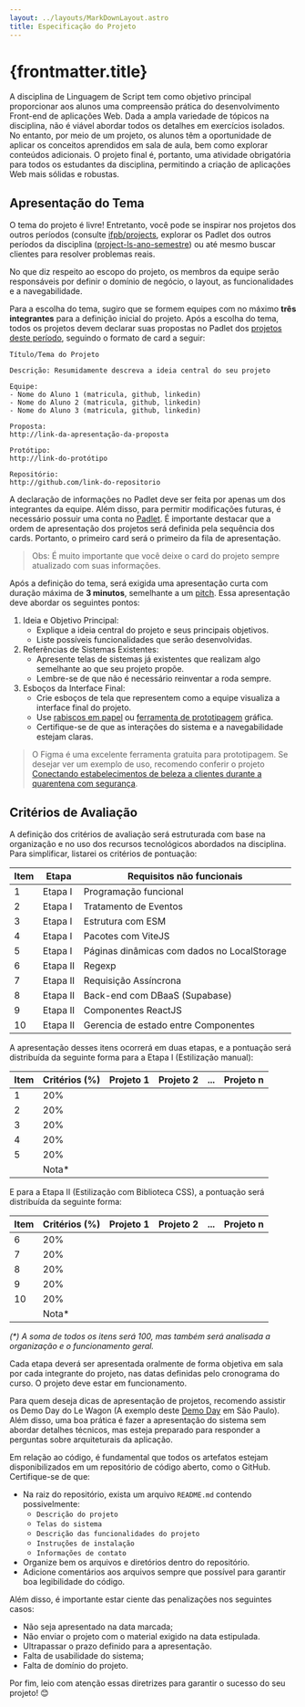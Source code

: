 ```yaml
---
layout: ../layouts/MarkDownLayout.astro
title: Especificação do Projeto
---
```



# {frontmatter.title}

A disciplina de Linguagem de Script tem como objetivo principal proporcionar aos alunos uma compreensão prática do desenvolvimento Front-end de aplicações Web. Dada a ampla variedade de tópicos na disciplina, não é viável abordar todos os detalhes em exercícios isolados. No entanto, por meio de um projeto, os alunos têm a oportunidade de aplicar os conceitos aprendidos em sala de aula, bem como explorar conteúdos adicionais. O projeto final é, portanto, uma atividade obrigatória para todos os estudantes da disciplina, permitindo a criação de aplicações Web mais sólidas e robustas.

## Apresentação do Tema

O tema do projeto é livre! Entretanto, você pode se inspirar nos projetos dos outros períodos (consulte  <a href={SUBJECT.PROJECTS_URL.github} target="_blank">ifpb/projects</a>, explorar os Padlet dos outros períodos da disciplina ([project-ls-ano-semestre](https://padlet.com/lucachaves/)) ou até mesmo buscar clientes para resolver problemas reais.

No que diz respeito ao escopo do projeto, os membros da equipe serão responsáveis por definir o domínio de negócio, o layout, as funcionalidades e a navegabilidade.

Para a escolha do tema, sugiro que se formem equipes com no máximo **três integrantes** para a definição inicial do projeto. Após a escolha do tema, todos os projetos devem declarar suas propostas no Padlet dos <a href={SUBJECT.PROJECTS_URL.padlet} target="_blank">projetos deste período</a>, seguindo o formato de card a seguir:

```text title="Conteúdo do Card"
Título/Tema do Projeto

Descrição: Resumidamente descreva a ideia central do seu projeto

Equipe:
- Nome do Aluno 1 (matricula, github, linkedin)
- Nome do Aluno 2 (matricula, github, linkedin)
- Nome do Aluno 3 (matricula, github, linkedin)

Proposta:
http://link-da-apresentação-da-proposta

Protótipo:
http://link-do-protótipo

Repositório:
http://github.com/link-do-repositorio
```

A declaração de informações no Padlet deve ser feita por apenas um dos integrantes da equipe. Além disso, para permitir modificações futuras, é necessário possuir uma conta no [Padlet](https://padlet.com/referrals/lucachaves). É importante destacar que a ordem de apresentação dos projetos será definida pela sequência dos cards. Portanto, o primeiro card será o primeiro da fila de apresentação.

> Obs: É muito importante que você deixe o card do projeto sempre atualizado com suas informações.

Após a definição do tema, será exigida uma apresentação curta com duração máxima de **3 minutos**, semelhante a um [pitch](https://endeavor.org.br/dinheiro/como-elaborar-um-pitch-quase-perfeito/). Essa apresentação deve abordar os seguintes pontos:

1. Ideia e Objetivo Principal:
     - Explique a ideia central do projeto e seus principais objetivos.
     - Liste possíveis funcionalidades que serão desenvolvidas.
2. Referências de Sistemas Existentes:
      - Apresente telas de sistemas já existentes que realizam algo semelhante ao que seu projeto propõe.
      - Lembre-se de que não é necessário reinventar a roda sempre.
3. Esboços da Interface Final:
     - Crie esboços de tela que representem como a equipe visualiza a interface final do projeto.
     - Use [rabiscos em papel](<(https://developers.google.com/web/fundamentals/design-and-ux/ux-basics/)>) ou [ferramenta de prototipagem](https://uxtools.co/tools/prototyping) gráfica.
     - Certifique-se de que as interações do sistema e a navegabilidade estejam claras.

> O Figma é uma excelente ferramenta gratuita para prototipagem. Se desejar ver um exemplo de uso, recomendo conferir o projeto [Conectando estabelecimentos de beleza a clientes durante a quarentena com segurança](https://medium.com/@nativasconcelos/conectando-estabelecimentos-de-beleza-a-clientes-durante-a-quarentena-com-seguran%C3%A7a-ebf0584b1de1).


## Critérios de Avaliação

A definição dos critérios de avaliação será estruturada com base na organização e no uso dos recursos tecnológicos abordados na disciplina. Para simplificar, listarei os critérios de pontuação:

| Item | Etapa    | Requisitos não funcionais                   |
| ---- | -------- | ------------------------------------------- |
| 1    | Etapa I  | Programação funcional                       |
| 2    | Etapa I  | Tratamento de Eventos                       |
| 3    | Etapa I  | Estrutura com ESM                           |
| 4    | Etapa I  | Pacotes com ViteJS                          |
| 5    | Etapa I  | Páginas dinâmicas com dados no LocalStorage |
| 6    | Etapa II | Regexp                                      |
| 7    | Etapa II | Requisição Assíncrona                       |
| 8    | Etapa II | Back-end com DBaaS (Supabase)               |
| 9    | Etapa II | Componentes ReactJS                         |
| 10   | Etapa II | Gerencia de estado entre Componentes        |

A apresentação desses itens ocorrerá em duas etapas, e a pontuação será distribuída da seguinte forma para a Etapa I (Estilização manual):

| Item | Critérios (%) | Projeto 1 | Projeto 2 | ... | Projeto n |
| ---- | ------------- | --------- | --------- | --- | --------- |
| 1    | 20%           |           |           |     |           |
| 2    | 20%           |           |           |     |           |
| 3    | 20%           |           |           |     |           |
| 4    | 20%           |           |           |     |           |
| 5    | 20%           |           |           |     |           |
|      | Nota\*        |           |           |     |           |

E para a Etapa II (Estilização com Biblioteca CSS), a pontuação será distribuída da seguinte forma:

| Item | Critérios (%) | Projeto 1 | Projeto 2 | ... | Projeto n |
| ---- | ------------- | --------- | --------- | --- | --------- |
| 6    | 20%           |           |           |     |           |
| 7    | 20%           |           |           |     |           |
| 8    | 20%           |           |           |     |           |
| 9    | 20%           |           |           |     |           |
| 10   | 20%           |           |           |     |           |
|      | Nota\*        |           |           |     |           |

_(\*) A soma de todos os itens será 100, mas também será analisada a organização e o funcionamento geral._

Cada etapa deverá ser apresentada oralmente de forma objetiva em sala por cada integrante do projeto, nas datas definidas pelo cronograma do curso. O projeto deve estar em funcionamento.

Para quem deseja dicas de apresentação de projetos, recomendo assistir os Demo Day do Le Wagon (A exemplo deste [Demo Day](https://www.youtube.com/watch?v=nlC1OBVZuOg&list=PLkbmdtbypn7R_BN6nFX-XZc7uDyMSxhye&index=32) em São Paulo). Além disso, uma boa prática é fazer a apresentação do sistema sem abordar detalhes técnicos, mas esteja preparado para responder a perguntas sobre arquiteturais da aplicação.

Em relação ao código, é fundamental que todos os artefatos estejam disponibilizados em um repositório de código aberto, como o GitHub. Certifique-se de que:

- Na raiz do repositório, exista um arquivo `README.md` contendo possivelmente:
  - `Descrição do projeto`
  - `Telas do sistema`
  - `Descrição das funcionalidades do projeto`
  - `Instruções de instalação`
  - `Informações de contato`
- Organize bem os arquivos e diretórios dentro do repositório.
- Adicione comentários aos arquivos sempre que possível para garantir boa legibilidade do código.

Além disso, é importante estar ciente das penalizações nos seguintes casos:

- Não seja apresentado na data marcada;
- Não enviar o projeto com o material exigido na data estipulada.
- Ultrapassar o prazo definido para a apresentação.
- Falta de usabilidade do sistema;
- Falta de domínio do projeto.

Por fim, leio com atenção essas diretrizes para garantir o sucesso do seu projeto! 😊
